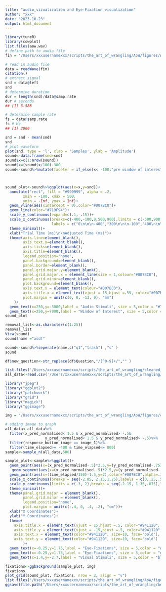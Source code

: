 ```yaml
---
title: "audio_vizualization and Eye-Fixation visualization"
author: "xxx"
date: "2023-10-23"
output: html_document
---
```


```r
library(tuneR) 
library(cowplot)
list.files(aow.wav)
# define path to audio file
fin = '/Users/xxxusernamexxx/scripts/the_art_of_wrangling/AoW/figures/AOW.wav'

# read in audio file
data = readWave(fin)
citation()
# extract signal
snd = data@left
snd
# determine duration
dur = length(snd)/data@samp.rate
dur # seconds
## [1] 3.588

# determine sample rate
fs = data@samp.rate
fs # Hz
## [1] 2000

snd = snd - mean(snd)
snd
# plot waveform
plot(snd, type = 'l', xlab = 'Samples', ylab = 'Amplitude')
sound<-data.frame(snd=snd)
sound$x=c(1:nrow(sound))
sound$x=(sound$x/100)-300
sound<-sound%>%mutate(faceter = if_else(x< -100,"pre window of interest",if_else(x> -100 & x<500,"window of interest","post window of interest")))



sound_plot<-sound%>%ggplot(aes(x=x,y=snd))+
  annotate("rect", fill = "#999999", alpha = .2, 
        xmin = -100, xmax = 500,
        ymin = -Inf, ymax = Inf)+
  geom_vline(aes(xintercept = 0),color="#007BC0")+
  geom_line(color="#719F94")+
  scale_y_continuous(expand=c(.1,-.15))+
  scale_x_continuous(breaks=c(-400,-100,0,500,900),limits = c(-500,900),
                     labels = c("0\n\n\n-400","300\n\n\n-100","400\n\n\n0","800\n\n\n400","1200\n\n\n800"))+
  theme_minimal()+
  xlab("Trial Time (ms)\n\nAdjusted Time (ms)")+
  theme(axis.line=element_blank(),
        axis.text.y=element_blank(),
        axis.ticks=element_blank(),
        axis.title=element_blank(),
        legend.position="none",
        panel.background=element_blank(),
        panel.border=element_blank(),
        panel.grid.major.y=element_blank(),
        panel.grid.major.x = element_line(size = 1,colour="#007BC0"),
        panel.grid.minor=element_blank(),
        plot.background=element_blank(),
        axis.text.x = element_text(colour="#007BC0"),
        axis.title.x = element_text(vjust = 15,hjust =.55, color="#007BC0", size=14, face="bold"),
        plot.margin = unit(c(0, 0, -13, 0), "mm")
    )+
  geom_text(x=250,y=-3000,label = "Audio Stimuli", size = 5,color = "#719F94")+
  geom_text(x=250,y=7000,label = "Window of Interest", size = 5,color = "#999999")
sound_plot
```

```r
removal_list<-as.character(c(1:25))
removal_list
View(sound)
sound$name ="asdf"

sound<-sound%>%seperate(name,c("q1","trash") ,"s" )
sound

df$new_question<-str_replace(df$Question,"/[^0-9]+/","" )
```

```r
list.files('/Users/xxxusernamexxx/scripts/the_art_of_wrangling/cleaned_data/')
all_data<-read.csv('/Users/xxxusernamexxx/scripts/the_art_of_wrangling/cleaned_data/all_data.csv')

library("jpeg") 
library("ggplot2") 
library("patchwork")
library("grid")
library("magick")
library("ggimage") 
```
```r

img = "/Users/xxxusernamexxx/scripts/the_art_of_wrangling/AoW/figures/core_four_background.jpeg"

# adding image to graph  
all_data<-all_data%>%
  filter(x_pred_normalised< 1.5 & x_pred_normalised> -.5&
                  y_pred_normalised< 1.5 & y_pred_normalised> -.5)%>%
  filter(response_button_image == image_1)%>%
  filter(time_elapsed>= -400 & time_elapsed<= 800)
sample<-sample_n(all_data,500)

sample_plot<-sample%>%ggplot()+
  geom_point(aes(x=(x_pred_normalised-.5)*2.5,y=(y_pred_normalised-.75)*2),color="#941120",alpha=.5)+
   geom_segment(aes(x=(x_pred_normalised-.5)*2.5,y=(y_pred_normalised-.75)*2, xend = (time_elapsed/150)-1.5, yend = 2),alpha=.1,color="#941120")+
  geom_point(aes(x=(time_elapsed/150)-1.5,y=2),color="#007BC0",alpha=.1)+
  scale_x_continuous(breaks = seq(-2.85, 2.15,1.25),labels = c(0,.25,.5,.75,1))+
  scale_y_continuous(limits = c(-3, 2),breaks = seq(-2.15, 1.35,.875),labels = c(0,.25,.5,.75,1))+
  theme_minimal()+
  theme(panel.grid.major = element_blank(), 
        panel.grid.minor = element_blank(),
        legend.position="none",
        plot.margin = unit(c(-.4, 0, .4, .2), "cm"))+
  xlab("X Coordinates")+
  ylab("Y Coordinates")+
  theme(
    axis.title.x = element_text(vjust = 15,hjust =.5, color="#941120", size=10),
    axis.title.y = element_text(vjust = -15,hjust =.5, color="#941120", size=10),
    axis.text.x = element_text(color="#941120", size=10, face="bold"),
    axis.text.y = element_text(color="#941120", size=10, face="bold")
        )+
  geom_text(x=-0.25,y=1.75,label = "Eye-Fixations", size = 5,color = "white",face="bold")+
  geom_text(x=-0.25,y=1.75,label = "Eye-Fixations", size = 5,color = "#941120",face="bold")+
  geom_text(x=1.4,y=-2.7,label = "Visual Stimuli", size = 5,color = "black",face="bold")

fixations<-ggbackground(sample_plot, img)
fixations
plot_grid(sound_plot, fixations, nrow = 2, align = "v")
list.files("/Users/xxxusernamexxx/scripts/the_art_of_wrangling/AoW/figures/")
ggsave(file.path("/Users/xxxusernamexxx/scripts/the_art_of_wrangling/AoW/figures/Core_four_R.jpeg"), width = 7, height = 8)
```




